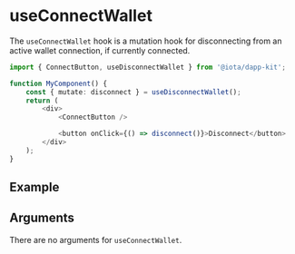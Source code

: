 
# useConnectWallet

The `useConnectWallet` hook is a mutation hook for disconnecting from an active wallet connection,
if currently connected.

```ts
import { ConnectButton, useDisconnectWallet } from '@iota/dapp-kit';

function MyComponent() {
    const { mutate: disconnect } = useDisconnectWallet();
    return (
        <div>
            <ConnectButton />

            <button onClick={() => disconnect()}>Disconnect</button>
        </div>
    );
}
```

## Example

<UseDisconnectWalletExample />

## Arguments

There are no arguments for `useConnectWallet`.
